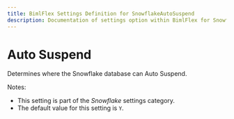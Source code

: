 ```yaml
---
title: BimlFlex Settings Definition for SnowflakeAutoSuspend
description: Documentation of settings option within BimlFlex for SnowflakeAutoSuspend
---
```

<head>
  <meta name="varigenceProduct" content="BimlFlex"></meta>
  <meta name="varigenceArticleType" content="Reference"></meta>
</head>

# Auto Suspend

Determines where the Snowflake database can Auto Suspend.

Notes:

* This setting is part of the *Snowflake* settings category.
* The default value for this setting is `Y`.
